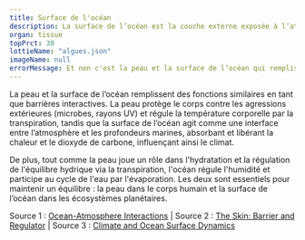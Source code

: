 ---
title: Surface de l'océan
description: La surface de l’océan est la couche externe exposée à l’atmosphère, jouant un rôle clé dans les échanges de chaleur, de gaz et d’humidité, et influençant les phénomènes climatiques globaux.
organ: tissue
topPrct: 30
lottieName: "algues.json"
imageName: null
errorMessage: Et non c'est la peau et la surface de l’océan qui remplissent des fonctions similaires.
---
La peau et la surface de l’océan remplissent des fonctions similaires en tant que barrières interactives. La peau protège le corps contre les agressions extérieures (microbes, rayons UV) et régule la température corporelle par la transpiration, tandis que la surface de l’océan agit comme une interface entre l’atmosphère et les profondeurs marines, absorbant et libérant la chaleur et le dioxyde de carbone, influençant ainsi le climat.

De plus, tout comme la peau joue un rôle dans l'hydratation et la régulation de l'équilibre hydrique via la transpiration, l'océan régule l'humidité et participe au cycle de l'eau par l'évaporation. Les deux sont essentiels pour maintenir un équilibre : la peau dans le corps humain et la surface de l’océan dans les écosystèmes planétaires.

Source 1 : [Ocean-Atmosphere Interactions](https://earthobservatory.nasa.gov) | Source 2 : [The Skin: Barrier and Regulator](https://www.ncbi.nlm.nih.gov) | Source 3 : [Climate and Ocean Surface Dynamics](https://www.ipcc.ch)
